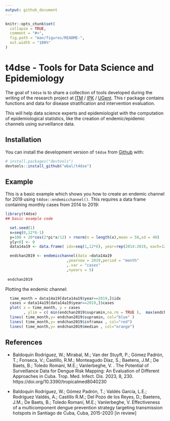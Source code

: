 ```yaml
---
output: github_document
---
```


<!-- README.md is generated from README.Rmd. Please edit that file -->

```r
knitr::opts_chunk$set(
  collapse = TRUE,
  comment = "#>",
  fig.path = "man/figures/README-",
  out.width = "100%"
)
```

# t4dse - Tools for Data Science and Epidemiology

<!-- badges: start -->
<!-- badges: end -->

The goal of `t4dse` is to share a collection of tools developed during the writing of the research project at [ITM](https://www.itg.be/) / [IPK](https://instituciones.sld.cu/ipk/) / [UGent](https://www.ugent.be/). This r package contains functions and data for disease stratification and intervention evaluation. 

This will help data science experts and epidemiologist with the computation of epidemiological statistics, like the creation of endemic/epidemic channels using surveillance data.

## Installation

You can install the development version of `t4dse` from [Github](https://github.com/) with:

``` r
# install.packages("devtools")
devtools::install_github("wbal/t4dse")
```

## Example

This is a basic example which shows you how to create an endemic channel for 2019 using `t4dse::endemicchannel()`. This requires a data frame containing monthly cases from 2014 to 2019:

```r
library(t4dse)
## basic example code

  set.seed(1)
  x=seq(0,12*6-1)
  y=100 + 20*cos(2*pi*x/12) + rnorm(n = length(x),mean = 50,sd = 40)
  y[y<0] <- 0
  data14a19 <- data.frame( idx=seq(1,12*6), year=rep(2014:2019, each=12 ), month=rep(1:12, 6), cases=y )

  endchan2019 <- endemicchannel(data =data14a19
                           ,yearnow = 2019,period = "month"
                           ,.var = "cases"
                           ,nyears = 5)
  
 endchan2019
```


Plotting the endemic channel:

```r
  time_month = data14a19[data14a19$year==2019,]$idx
  cases = data14a19[data14a19$year==2019,]$cases
  plot( x = time_month, y = cases 
        , ylim = c( min(endchan2019$supramin,na.rm = TRUE ),  max(endchan2019$inframax,na.rm = TRUE ))  )
  lines( time_month,y= endchan2019$supramin, col="blue" )
  lines( time_month,y= endchan2019$inframax , col="red")
  lines( time_month,y= endchan2019$median , col="orange")
```



## References

- Baldoquín Rodríguez, W.; Mirabal, M.; Van der Stuyft, P.; Gómez Padrón, T.; Fonseca, V.; Castillo, R.M.; Monteagudo Díaz, S.; Baetens, J.M.; De Baets, B.; Toledo Romaní, M.E.; Vanlerbeghe, V. . The Potential of Surveillance Data for Dengue Risk Mapping: An Evaluation of Different Approaches in Cuba. Trop. Med. Infect. Dis. 2023, 8, 230. https://doi.org/10.3390/tropicalmed8040230

- Baldoquín Rodríguez, W.; Gómez Padrón, T.; Valdés García, L.E.; Rodríguez Valdés, A.; Castillo R.M.; Del Pozo de los Reyes, D.; Baetens, J.M.; De Baets, B.; Toledo Romaní, M.E.; Vanlerbeghe, V. Effectiveness of a multicomponent dengue prevention strategy targeting transmission hotspots in Santiago de Cuba, Cuba, 2015-2020 [in review]
